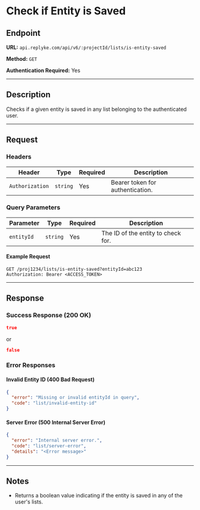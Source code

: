 # Check if Entity is Saved

## Endpoint

**URL:** `api.replyke.com/api/v6/:projectId/lists/is-entity-saved`

**Method:** `GET`

**Authentication Required:** Yes

---

## Description

Checks if a given entity is saved in any list belonging to the authenticated user.

---

## Request

### Headers

| Header          | Type     | Required | Description                      |
| --------------- | -------- | -------- | -------------------------------- |
| `Authorization` | `string` | Yes      | Bearer token for authentication. |

### Query Parameters

| Parameter  | Type     | Required | Description                        |
| ---------- | -------- | -------- | ---------------------------------- |
| `entityId` | `string` | Yes      | The ID of the entity to check for. |

#### Example Request

```http
GET /proj1234/lists/is-entity-saved?entityId=abc123
Authorization: Bearer <ACCESS_TOKEN>
```

---

## Response

### Success Response (200 OK)

```json
true
```

or

```json
false
```

### Error Responses

#### Invalid Entity ID (400 Bad Request)

```json
{
  "error": "Missing or invalid entityId in query",
  "code": "list/invalid-entity-id"
}
```

#### Server Error (500 Internal Server Error)

```json
{
  "error": "Internal server error.",
  "code": "list/server-error",
  "details": "<Error message>"
}
```

---

## Notes

- Returns a boolean value indicating if the entity is saved in any of the user's lists.
